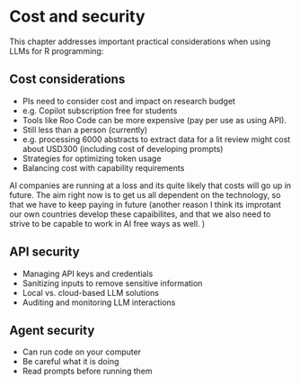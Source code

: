 # Cost and security

This chapter addresses important practical considerations when using LLMs for R programming:

## Cost considerations

- PIs need to consider cost and impact on research budget
- e.g. Copilot subscription free for students
- Tools like Roo Code can be more expensive (pay per use as using API). 
- Still less than a person (currently)
- e.g. processing 6000 abstracts to extract data for a lit review might cost about USD300 (including cost of developing prompts)
- Strategies for optimizing token usage
- Balancing cost with capability requirements

AI companies are running at a loss and its quite likely that costs will go up in future. The aim right now is to get us all dependent on the technology, so that we have to keep paying in future (another reason I think its improtant our own countries develop these capaibilites, and that we also need to strive to be capable to work in AI free ways as well. )

## API security

- Managing API keys and credentials
- Sanitizing inputs to remove sensitive information
- Local vs. cloud-based LLM solutions
- Auditing and monitoring LLM interactions

## Agent security 

- Can run code on your computer
- Be careful what it is doing
- Read prompts before running them 

